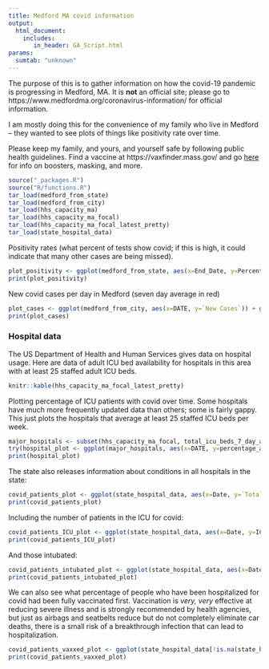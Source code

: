 ```yaml
---
title: Medford MA covid information
output:
  html_document:
    includes:
       in_header: GA_Script.html
params:
  sumtab: "unknown"
---
```


The purpose of this is to gather information on how the covid-19 pandemic is progressing in Medford, MA. It is **not** an official site; please go to https://www.medfordma.org/coronavirus-information/ for official information.

I am mostly doing this for the convenience of my family who live in Medford -- they wanted to see plots of things like positivity rate over time. 

Please keep my family, and yours, and yourself safe by following public health guidelines. Find a vaccine at https://vaxfinder.mass.gov/ and go [here](https://www.medfordma.org/coronavirus-information/) for info on boosters, masking, and more.


```r
source("_packages.R")
source("R/functions.R")
tar_load(medford_from_state)
tar_load(medford_from_city)
tar_load(hhs_capacity_ma)
tar_load(hhs_capacity_ma_focal)
tar_load(hhs_capacity_ma_focal_latest_pretty)
tar_load(state_hospital_data)
```

Positivity rates (what percent of tests show covid; if this is high, it could indicate that many other cases are being missed).

```r
plot_positivity <- ggplot(medford_from_state, aes(x=End_Date, y=Percent_Positivity)) + geom_line()+ theme_light() + xlab("Date") + ylab("Percent of positive tests for the week ending this date") + ggtitle("Positivity rate in Medford")
print(plot_positivity)
```

New covid cases per day in Medford (seven day average in red)

```r
plot_cases <- ggplot(medford_from_city, aes(x=DATE, y=`New Cases`)) + geom_line() + geom_ma(n=7, color="red")+ theme_light() + xlab("Date") + ylab("Number of new cases per day") + ggtitle("New covid cases in Medford per day")
print(plot_cases)
```

### Hospital data


The US Department of Health and Human Services gives data on hospital usage. Here are data of adult ICU bed availability for hospitals in this area with at least 25 staffed adult ICU beds.

```r
knitr::kable(hhs_capacity_ma_focal_latest_pretty)
```


Plotting percentage of ICU patients with covid over time. Some hospitals have much more frequently updated data than others; some is fairly gappy. This just plots the hospitals that average at least 25 staffed ICU beds per week.

```r
major_hospitals <- subset(hhs_capacity_ma_focal, total_icu_beds_7_day_avg>=25)
try(hospital_plot <- ggplot(major_hospitals, aes(x=DATE, y=percentage_adult_hospital_inpatient_ICU_bed_occupied_of_all_inpatient_ICU_beds)) + geom_line(aes(colour=hospital_name)) + theme_light() + ylab("Percent of ICU patients witth covid") + xlab("Date") + ggtitle("Percent of ICU patients with covid at major Greater Boston hospitals") + ylim(c(50, 100)))
print(hospital_plot)
```

The state also releases information about conditions in all hospitals in the state:

```r
covid_patients_plot <- ggplot(state_hospital_data, aes(x=Date, y=`Total number of COVID patients in hospital today`)) + geom_line() + theme_light() + ylab("Total covid patients") +  xlab("Date") + ggtitle("Total number of patients hospitalized for covid in MA")
print(covid_patients_plot)
```

Including the number of patients in the ICU for covid:

```r
covid_patients_ICU_plot <- ggplot(state_hospital_data, aes(x=Date, y=ICU)) + geom_line() + theme_light() + ylab("Total covid patients in ICU in MA") +  xlab("Date") + ggtitle("Total number of patients in the ICU for covid in MA")
print(covid_patients_ICU_plot)
```

And those intubated:

```r
covid_patients_intubated_plot <- ggplot(state_hospital_data, aes(x=Date, y=Intubated)) + geom_line() + theme_light() + ylab("Total intubated covid patients in MA") +  xlab("Date") + ggtitle("Total number of patients intubated for covid in MA")
print(covid_patients_intubated_plot)
```

We can also see what percentage of people who have been hospitalized for covid had been fully vaccinated first. Vaccination is *very, very* effective at reducing severe illness and is strongly recommended by health agencies, but just as airbags and seatbelts reduce but do not completely eliminate car deaths, there is a small risk of a breakthrough infection that can lead to hospitalization. 

```r

covid_patients_vaxxed_plot <- ggplot(state_hospital_data[!is.na(state_hospital_data$Percentage_Hospitalized_Who_Were_Vaccinated),], aes(x=Date, y=Percentage_Hospitalized_Who_Were_Vaccinated)) + geom_line() + theme_light() + ylab("Percentage of patients") +  xlab("Date") + ggtitle("Percentage of hospitalized covid patients who were fully vaccinated in MA")
print(covid_patients_vaxxed_plot)
```